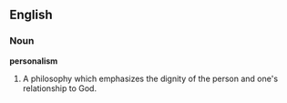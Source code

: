 ==English==

===Noun===

'''personalism'''

#A philosophy which emphasizes the dignity of the person and one's relationship to God.